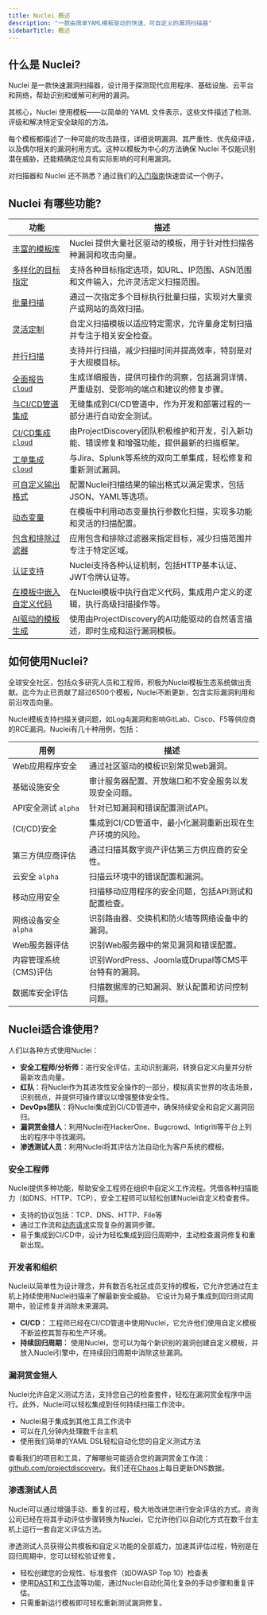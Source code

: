 ```yaml
---
title: Nuclei 概述
description: "一款由简单YAML模板驱动的快速、可自定义的漏洞扫描器"
sidebarTitle: 概述
---
```


## 什么是 **Nuclei?**

Nuclei 是一款快速漏洞扫描器，设计用于探测现代应用程序、基础设施、云平台和网络，帮助识别和缓解可利用的漏洞。

其核心，Nuclei 使用模板——以简单的 YAML 文件表示，这些文件描述了检测、评级和解决特定安全缺陷的方法。

每个模板都描述了一种可能的攻击路径，详细说明漏洞、其严重性、优先级评级，以及偶尔相关的漏洞利用方式。这种以模板为中心的方法确保 Nuclei 不仅能识别潜在威胁，还能精确定位具有实际影响的可利用漏洞。

对扫描器和 Nuclei 还不熟悉？通过我们的[入门指南](/getstarted-overview)快速尝试一个例子。

## Nuclei 有哪些功能?

| 功能                                         | 描述                                                                                                                                                        |
| ----------------------------------------------- | ------------------------------------------------------------------------------------------------------------------------------------------------------------------ |
| [丰富的模板库](#)                 | Nuclei 提供大量社区驱动的模板，用于针对性扫描各种漏洞和攻击向量。                                   |
| [多样化的目标指定](#)             | 支持各种目标指定选项，如URL、IP范围、ASN范围和文件输入，允许灵活定义扫描范围。         |
| [批量扫描](#)                              | 通过一次指定多个目标执行批量扫描，实现对大量资产或网站的高效扫描。                                 |
| [灵活定制](#)                     | 自定义扫描模板以适应特定需求，允许量身定制扫描并专注于相关安全检查。                                           |
| [并行扫描](#)                          | 支持并行扫描，减少扫描时间并提高效率，特别是对于大规模目标。                                                   |
| [全面报告 `cloud`](#)            | 生成详细报告，提供可操作的洞察，包括漏洞详情、严重级别、受影响的端点和建议的修复步骤。        |
| [与CI/CD管道集成](#)           | 无缝集成到CI/CD管道中，作为开发和部署过程的一部分进行自动安全测试。                                 |
| [CI/CD集成 `cloud`](#)                  | 由ProjectDiscovery团队积极维护和开发，引入新功能、错误修复和增强功能，提供最新的扫描框架。 |
| [工单集成 `cloud`](#)              | 与Jira、Splunk等系统的双向工单集成，轻松修复和重新测试漏洞。                                                   |
| [可自定义输出格式](#)                 | 配置Nuclei扫描结果的输出格式以满足需求，包括JSON、YAML等选项。                                               |
| [动态变量](#)                          | 在模板中利用动态变量执行参数化扫描，实现多功能和灵活的扫描配置。                                 |
| [包含和排除过滤器](#)            | 应用包含和排除过滤器来指定目标，减少扫描范围并专注于特定区域。                                      |
| [认证支持](/tools/nuclei/authenticated-scans)                     | Nuclei支持各种认证机制，包括HTTP基本认证、JWT令牌认证等。                                        |
| [在模板中嵌入自定义代码](#) | 在Nuclei模板中执行自定义代码，集成用户定义的逻辑，执行高级扫描操作等。                                        |
| [AI驱动的模板生成](#) | 使用由ProjectDiscovery的AI功能驱动的自然语言描述，即时生成和运行漏洞模板。                           |


## 如何使用Nuclei?

全球安全社区，包括众多研究人员和工程师，积极为Nuclei模板生态系统做出贡献。迄今为止已贡献了超过6500个模板，Nuclei不断更新，包含实际漏洞利用和前沿攻击向量。

Nuclei模板支持扫描关键问题，如Log4j漏洞和影响GitLab、Cisco、F5等供应商的RCE漏洞。Nuclei有几十种用例，包括：

| 用例                                   | 描述                                                                                   |
| ------------------------------------------ | --------------------------------------------------------------------------------------------- |
| Web应用程序安全                   | 通过社区驱动的模板识别常见web漏洞。                       |
| 基础设施安全                    | 审计服务器配置、开放端口和不安全服务以发现安全问题。          |
| API安全测试 `alpha`               | 针对已知漏洞和错误配置测试API。                               |
| (CI/CD)安全                           | 集成到CI/CD管道中，最小化漏洞重新出现在生产环境的风险。          |
| 第三方供应商评估              | 通过扫描其数字资产评估第三方供应商的安全性。               |
| 云安全 `alpha`                     | 扫描云环境中的错误配置和漏洞。                           |
| 移动应用安全                | 扫描移动应用程序的安全问题，包括API测试和配置检查。  |
| 网络设备安全 `alpha`            | 识别路由器、交换机和防火墙等网络设备中的漏洞。          |
| Web服务器评估                      | 识别Web服务器中的常见漏洞和错误配置。                       |
| 内容管理系统(CMS)评估 | 识别WordPress、Joomla或Drupal等CMS平台特有的漏洞。       |
| 数据库安全评估               | 扫描数据库的已知漏洞、默认配置和访问控制问题。 |

## Nuclei适合谁使用?

人们以各种方式使用Nuclei：

- **安全工程师/分析师**：进行安全评估，主动识别漏洞，转换自定义向量并分析最新攻击向量。
- **红队**：将Nuclei作为其进攻性安全操作的一部分，模拟真实世界的攻击场景，识别弱点，并提供可操作建议以增强整体安全性。
- **DevOps团队**：将Nuclei集成到CI/CD管道中，确保持续安全和自定义漏洞回归。
- **漏洞赏金猎人**：利用Nuclei在HackerOne、Bugcrowd、Intigriti等平台上列出的程序中寻找漏洞。
- **渗透测试人员**：利用Nuclei将其评估方法自动化为客户系统的模板。

### 安全工程师

Nuclei提供多种功能，帮助安全工程师在组织中自定义工作流程。凭借各种扫描能力（如DNS、HTTP、TCP），安全工程师可以轻松创建Nuclei自定义检查套件。

- 支持的协议包括：TCP、DNS、HTTP、File等
- 通过工作流和[动态请求](https://blog.projectdiscovery.io/nuclei-unleashed-quickly-write-complex-exploits/)实现复杂的漏洞步骤。
- 易于集成到CI/CD中，设计为轻松集成到回归周期中，主动检查漏洞修复和重新出现。

### 开发者和组织

Nuclei以简单性为设计理念，并有数百名社区成员支持的模板，它允许您通过在主机上持续使用Nuclei扫描来了解最新安全威胁。
它设计为易于集成到回归测试周期中，验证修复并消除未来漏洞。

- **CI/CD：** 工程师已经在CI/CD管道中使用Nuclei，它允许他们使用自定义模板不断监控其暂存和生产环境。
- **持续回归周期：** 使用Nuclei，您可以为每个新识别的漏洞创建自定义模板，并放入Nuclei引擎中，在持续回归周期中消除这些漏洞。

### 漏洞赏金猎人

Nuclei允许自定义测试方法，支持您自己的检查套件，轻松在漏洞赏金程序中运行。此外，Nuclei可以轻松集成到任何持续扫描工作流中。

- Nuclei易于集成到其他工具工作流中
- 可以在几分钟内处理数千台主机
- 使用我们简单的YAML DSL轻松自动化您的自定义测试方法

查看我们的项目和工具，了解哪些可能适合您的漏洞赏金工作流：[github.com/projectdiscovery](http://github.com/projectdiscovery)。我们还在[Chaos](http://chaos.projectdiscovery.io)上每日更新DNS数据。

### 渗透测试人员

Nuclei可以通过增强手动、重复的过程，极大地改进您进行安全评估的方式。咨询公司已经在将其手动评估步骤转换为Nuclei，它允许他们以自动化方式在数千台主机上运行一套自定义评估方法。

渗透测试人员获得公共模板和自定义功能的全部威力，加速其评估过程，特别是在回归周期中，您可以轻松验证修复。

- 轻松创建您的合规性、标准套件（如OWASP Top 10）检查表
- 使用[DAST](https://docs.projectdiscovery.io/templates/protocols/http/fuzzing-overview)和[工作流](https://docs.projectdiscovery.io/templates/workflows/overview)等功能，通过Nuclei自动化简化复杂的手动步骤和重复评估。
- 只需重新运行模板即可轻松重新测试漏洞修复。

